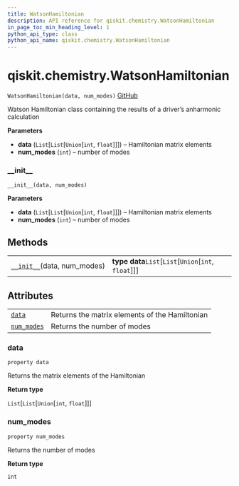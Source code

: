 ```yaml
---
title: WatsonHamiltonian
description: API reference for qiskit.chemistry.WatsonHamiltonian
in_page_toc_min_heading_level: 1
python_api_type: class
python_api_name: qiskit.chemistry.WatsonHamiltonian
---
```


# qiskit.chemistry.WatsonHamiltonian

<span id="qiskit.chemistry.WatsonHamiltonian" />

`WatsonHamiltonian(data, num_modes)` [GitHub](https://github.com/qiskit-community/qiskit-aqua/tree/stable/0.9/qiskit/chemistry/watson_hamiltonian.py "view source code")

Watson Hamiltonian class containing the results of a driver’s anharmonic calculation

**Parameters**

*   **data** (`List`\[`List`\[`Union`\[`int`, `float`]]]) – Hamiltonian matrix elements
*   **num\_modes** (`int`) – number of modes

### \_\_init\_\_

<span id="qiskit.chemistry.WatsonHamiltonian.__init__" />

`__init__(data, num_modes)`

**Parameters**

*   **data** (`List`\[`List`\[`Union`\[`int`, `float`]]]) – Hamiltonian matrix elements
*   **num\_modes** (`int`) – number of modes

## Methods

|                                                                                                                            |                                                         |
| -------------------------------------------------------------------------------------------------------------------------- | ------------------------------------------------------- |
| [`__init__`](#qiskit.chemistry.WatsonHamiltonian.__init__ "qiskit.chemistry.WatsonHamiltonian.__init__")(data, num\_modes) | **type data**`List`\[`List`\[`Union`\[`int`, `float`]]] |

## Attributes

|                                                                                                             |                                                |
| ----------------------------------------------------------------------------------------------------------- | ---------------------------------------------- |
| [`data`](#qiskit.chemistry.WatsonHamiltonian.data "qiskit.chemistry.WatsonHamiltonian.data")                | Returns the matrix elements of the Hamiltonian |
| [`num_modes`](#qiskit.chemistry.WatsonHamiltonian.num_modes "qiskit.chemistry.WatsonHamiltonian.num_modes") | Returns the number of modes                    |

### data

<span id="qiskit.chemistry.WatsonHamiltonian.data" />

`property data`

Returns the matrix elements of the Hamiltonian

**Return type**

`List`\[`List`\[`Union`\[`int`, `float`]]]

### num\_modes

<span id="qiskit.chemistry.WatsonHamiltonian.num_modes" />

`property num_modes`

Returns the number of modes

**Return type**

`int`

